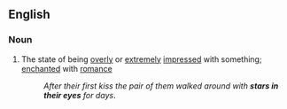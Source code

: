 ==English==

===Noun===
{{en-noun|sg=[[star]]s [[in]] [[one's]] [[eye]]s|-}}

# {{idiom|figurative}} The state of being [[overly]] or [[extremely]] [[impressed]] with something; [[enchanted]] with [[romance]]
#: ''After their first kiss the pair of them walked around with '''stars in their eyes''' for days''.